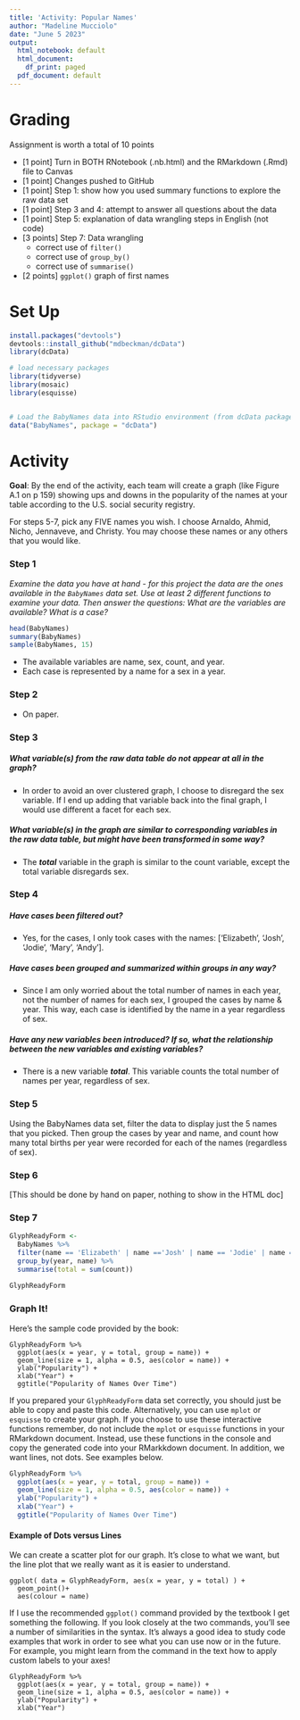 ```yaml
---
title: 'Activity: Popular Names'
author: "Madeline Mucciolo"
date: "June 5 2023"
output:
  html_notebook: default
  html_document:
    df_print: paged
  pdf_document: default
---
```



# Grading

Assignment is worth a total of 10 points

* [1 point] Turn in BOTH RNotebook (.nb.html) and the RMarkdown (.Rmd) file to Canvas
* [1 point] Changes pushed to GitHub
* [1 point] Step 1: show how you used summary functions to explore the raw data set
* [1 point] Step 3 and 4: attempt to answer all questions about the data
* [1 point] Step 5: explanation of data wrangling steps in English (not code)
* [3 points] Step 7: Data wrangling
    * correct use of `filter()`
    * correct use of `group_by()`
    * correct use of `summarise()`
* [2 points] `ggplot()` graph of first names 



# Set Up
```r
install.packages("devtools")
devtools::install_github("mdbeckman/dcData")
library(dcData)
```


```r
# load necessary packages
library(tidyverse)
library(mosaic)
library(esquisse)


# Load the BabyNames data into RStudio environment (from dcData package)
data("BabyNames", package = "dcData")
```

# Activity

**Goal**: By the end of the activity, each team will create a graph (like Figure A.1 on p 159) showing ups and downs in the popularity of the names at your table according to the U.S. social security registry.  

For steps 5-7, pick any FIVE names you wish. I choose Arnaldo, Ahmid, Nicho, Jennaveve, and Christy. You may choose these names or any others that you would like. 


### Step 1

*Examine the data you have at hand - for this project the data are the ones available in the `BabyNames` data set. Use at least 2 different functions to examine your data. Then answer the questions: What are the variables are available? What is a case?*

```r
head(BabyNames)
summary(BabyNames)
sample(BabyNames, 15)
```
- The available variables are name, sex, count, and year.
- Each case is represented by a name for a sex in a year.


### Step 2
- On paper.


### Step 3 

##### What variable(s) from the raw data table do not appear at all in the graph?

- In order to avoid an over clustered graph, I choose to disregard the sex variable. If I end up adding that variable back into the final graph, I would use different a facet for each sex.

##### What variable(s) in the graph are similar to corresponding variables in the raw data table, but might have been transformed in some way?

- The ***total*** variable in the graph is similar to the count variable, except the total variable disregards sex.


### Step 4

##### Have cases been filtered out?

- Yes, for the cases, I only took cases with the names: ['Elizabeth', 'Josh', 'Jodie', 'Mary', 'Andy'].


##### Have cases been grouped and summarized within groups in any way?

- Since I am only worried about the total number of names in each year, not the number of names for each sex, I grouped the cases by name & year. This way, each case is identified by the name in a year regardless of sex.


##### Have any new variables been introduced?  If so, what the relationship between the new variables and existing variables?

- There is a new variable ***total***. This variable counts the total number of names per year, regardless of sex.


### Step 5


Using the BabyNames data set, filter the data to display just the 5 names that you picked.  Then group the cases by year and name, and count how many total births per year were recorded for each of the names (regardless of sex).  


### Step 6

[This should be done by hand on paper, nothing to show in the HTML doc]

### Step 7

```r
GlyphReadyForm <-
  BabyNames %>%
  filter(name == 'Elizabeth' | name =='Josh' | name == 'Jodie' | name == 'Mary' | name == 'Andy') %>%
  group_by(year, name) %>%
  summarise(total = sum(count))
  
GlyphReadyForm
```


### Graph It!

Here's the sample code provided by the book:

```
GlyphReadyForm %>%
  ggplot(aes(x = year, y = total, group = name)) + 
  geom_line(size = 1, alpha = 0.5, aes(color = name)) + 
  ylab("Popularity") + 
  xlab("Year") +
  ggtitle("Popularity of Names Over Time")
```

If you prepared your `GlyphReadyForm` data set correctly, you should just be able to copy and paste this code. Alternatively, you can use `mplot` or `esquisse` to create your graph. If you choose to use these interactive functions remember, do not include the `mplot` or `esquisse` functions in your RMarkdown document. Instead, use these functions in the console and copy the generated code into your RMarkkdown document. In addition, we want lines, not dots. See examples below. 


```r
GlyphReadyForm %>%
  ggplot(aes(x = year, y = total, group = name)) + 
  geom_line(size = 1, alpha = 0.5, aes(color = name)) + 
  ylab("Popularity") + 
  xlab("Year") +
  ggtitle("Popularity of Names Over Time")
```



#### Example of Dots versus Lines

We can create a scatter plot for our graph. It's close to what we want, but the line plot that we really want as it is easier to understand.

```
ggplot( data = GlyphReadyForm, aes(x = year, y = total) ) +
  geom_point()+
  aes(colour = name) 
```

If I use the recommended `ggplot()` command provided by the textbook I get something the following.  If you look closely at the two commands, you'll see a number of similarities in the syntax.  It's always a good idea to study code examples that work in order to see what you can use now or in the future.  For example, you might learn from the command in the text how to apply custom labels to your axes!

```
GlyphReadyForm %>%
  ggplot(aes(x = year, y = total, group = name)) + 
  geom_line(size = 1, alpha = 0.5, aes(color = name)) + 
  ylab("Popularity") + 
  xlab("Year")
```

